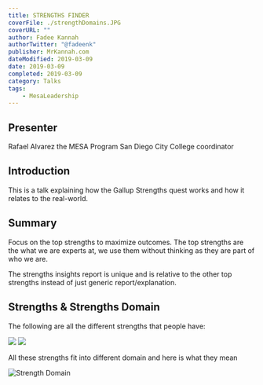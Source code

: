 ---
title: STRENGTHS FINDER
coverFile: ./strengthDomains.JPG
coverURL: ""
author: Fadee Kannah
authorTwitter: "@fadeenk"
publisher: MrKannah.com
dateModified: 2019-03-09
date: 2019-03-09
completed: 2019-03-09
category: Talks
tags:
    - MesaLeadership
---

## Presenter

Rafael Alvarez the MESA Program San Diego City College coordinator

## Introduction

This is a talk explaining how the Gallup Strengths quest works and how it relates to the real-world.

## Summary

Focus on the top strengths to maximize outcomes. The top strengths are the what we are experts at, we use them without thinking as they are part of who we are. 

The strengths insights report is unique and is relative to the other top strengths instead of just generic report/explanation. 

## Strengths & Strengths Domain

The following are all the different strengths that people have:

![](./strengthsReference-1.jpg)
![](./strengthsReference-2.jpg)

All these strengths fit into different domain and here is what they mean

![Strength Domain](./strengthDomains.JPG)


